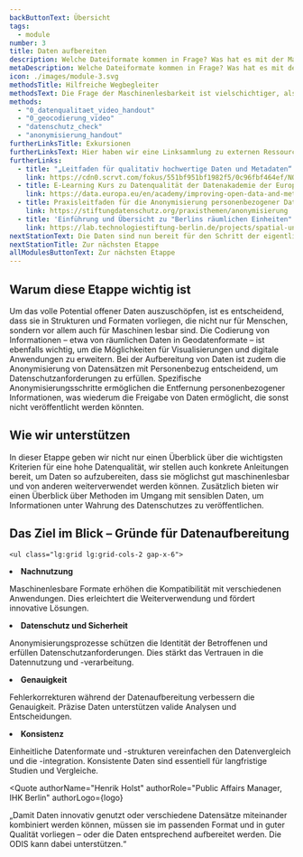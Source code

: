 ```yaml
---
backButtonText: Übersicht
tags:
  - module
number: 3
title: Daten aufbereiten
description: Welche Dateiformate kommen in Frage? Was hat es mit der Maschinenlesbarkeit auf sich? Was muss in Sachen Datenschutz beachtet werden?
metaDescription: Welche Dateiformate kommen in Frage? Was hat es mit der Maschinenlesbarkeit auf sich? Was muss in Sachen Datenschutz beachtet werden?
icon: ./images/module-3.svg
methodsTitle: Hilfreiche Wegbegleiter
methodsText: Die Frage der Maschinenlesbarkeit ist vielschichtiger, als es zunächst erscheinen mag. Deshalb haben wir anschauliche Videotutorials erstellt, die alles Wissenswerte zusammenfassen. Wer Daten anonymisieren muss, bekommt mit unserem Handout einen ersten Eindruck über die verfügbaren Möglichkeiten.
methods:
  - "0_datenqualitaet_video_handout"
  - "0_geocodierung_video"
  - "datenschutz_check"
  - "anonymisierung_handout"
furtherLinksTitle: Exkursionen
furtherLinksText: Hier haben wir eine Linksammlung zu externen Ressourcen zusammengetragen, die einen noch tieferen Einstieg in die Thematik ermöglichen.
furtherLinks:
  - title: "„Leitfaden für qualitativ hochwertige Daten und Metadaten“ von Fraunhofer Fokus"
    link: https://cdn0.scrvt.com/fokus/551bf951bf1982f5/0c96fbf464ef/NQDM_Leitfaden_2019.pdf
  - title: E-Learning Kurs zu Datenqualität der Datenakademie der Europäischen Union (in englischer Sprache)
    link: https://data.europa.eu/en/academy/improving-open-data-and-metadata-quality
  - title: Praxisleitfaden für die Anonymisierung personenbezogener Daten von der Stiftung Datenschutz
    link: https://stiftungdatenschutz.org/praxisthemen/anonymisierung
  - title: 'Einführung und Übersicht zu "Berlins räumlichen Einheiten" der Technologiestiftung Berlin'
    link: https://lab.technologiestiftung-berlin.de/projects/spatial-units/de/
nextStationText: Die Daten sind nun bereit für den Schritt der eigentlichen Veröffentlichung. In der nächsten Etappe beleuchten wir die verschiedenen Möglichkeiten für die Bereitstellung über das Berliner Datenportal.
nextStationTitle: Zur nächsten Etappe
allModulesButtonText: Zur nächsten Etappe
---
```


## Warum diese Etappe wichtig ist

Um das volle Potential offener Daten auszuschöpfen, ist es entscheidend, dass sie in Strukturen und Formaten vorliegen, die nicht nur für Menschen, sondern vor allem auch für Maschinen lesbar sind. Die Codierung von Informationen – etwa von räumlichen Daten in Geodatenformate – ist ebenfalls wichtig, um die Möglichkeiten für Visualisierungen und digitale Anwendungen zu erweitern. Bei der Aufbereitung von Daten ist zudem die Anonymisierung von Datensätzen mit Personenbezug entscheidend, um Datenschutzanforderungen zu erfüllen. Spezifische Anonymisierungsschritte ermöglichen die Entfernung personenbezogener Informationen, was wiederum die Freigabe von Daten ermöglicht, die sonst nicht veröffentlicht werden könnten.

## Wie wir unterstützen

In dieser Etappe geben wir nicht nur einen Überblick über die wichtigsten Kriterien für eine hohe Datenqualität, wir stellen auch konkrete Anleitungen bereit, um Daten so aufzubereiten, dass sie möglichst gut maschinenlesbar und von anderen weiterverwendet werden können. Zusätzlich bieten wir einen Überblick über Methoden im Umgang mit sensiblen Daten, um Informationen unter Wahrung des Datenschutzes zu veröffentlichen.

<TextContentSection class="bg-bg-alt px-4 sm:px-6" largeContainer>
    <h2>Das Ziel im Blick – Gründe für Datenaufbereitung</h2>

    <ul class="lg:grid lg:grid-cols-2 gap-x-6">

<li>
  <strong>Nachnutzung</strong>
  <p class="mt-0 text-balance">Maschinenlesbare Formate erhöhen die Kompatibilität mit verschiedenen Anwendungen. Dies erleichtert die Weiterverwendung und fördert innovative Lösungen.</p>
</li>
<li>
  <strong>Datenschutz und Sicherheit</strong>
  <p class="mt-0 text-balance">Anonymisierungsprozesse schützen die Identität der Betroffenen und erfüllen Datenschutzanforderungen. Dies stärkt das Vertrauen in die Datennutzung und -verarbeitung.</p>
</li>
<li>
  <strong>Genauigkeit</strong>
  <p class="mt-0 text-balance">Fehlerkorrekturen während der Datenaufbereitung verbessern die Genauigkeit. Präzise Daten unterstützen valide Analysen und Entscheidungen.</p>
</li>
<li>
  <strong>Konsistenz</strong>
  <p class="mt-0 text-balance">Einheitliche Datenformate und -strukturen vereinfachen den Datenvergleich und die -integration. Konsistente Daten sind essentiell für langfristige Studien und Vergleiche.</p>
</li>
    </ul>

</TextContentSection>


<Quote
  authorName="Henrik Holst"
  authorRole="Public Affairs Manager, IHK Berlin"
  authorLogo={logo}
>
  „Damit Daten innovativ genutzt oder verschiedene Datensätze miteinander
  kombiniert werden können, müssen sie im passenden Format und in guter Qualität
  vorliegen – oder die Daten entsprechend aufbereitet werden. Die ODIS kann
  dabei unterstützen.“
</Quote>

